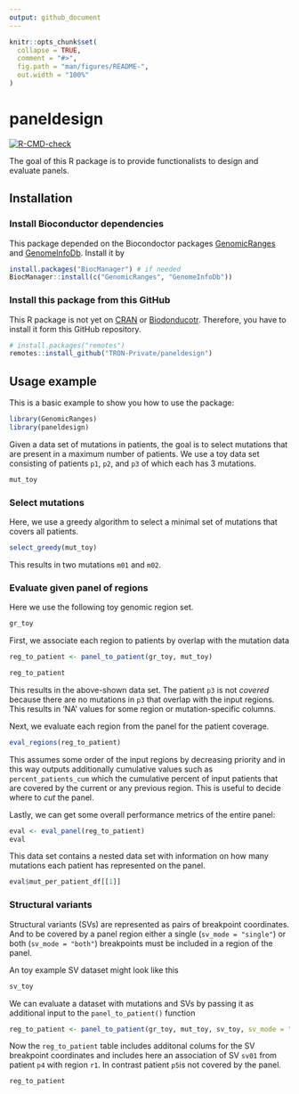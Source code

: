 ```yaml
---
output: github_document
---
```


<!-- README.md is generated from README.Rmd. Please edit that file -->

```r
knitr::opts_chunk$set(
  collapse = TRUE,
  comment = "#>",
  fig.path = "man/figures/README-",
  out.width = "100%"
)
```

# paneldesign

<!-- badges: start -->
[![R-CMD-check](https://github.com/TRON-Private/paneldesign/actions/workflows/R-CMD-check.yaml/badge.svg)](https://github.com/TRON-Private/paneldesign/actions/workflows/R-CMD-check.yaml)
<!-- badges: end -->

The goal of this R package is to provide functionalists to design and evaluate panels. 


## Installation

### Install Bioconductor dependencies

This package depended on the Biocondoctor packages [GenomicRanges](https://bioconductor.org/packages/release/bioc/html/GenomicRanges.html) and
[GenomeInfoDb](https://bioconductor.org/packages/release/bioc/html/GenomeInfoDb.html). 
Install it by 

``` r
install.packages("BiocManager") # if needed
BiocManager::install(c("GenomicRanges", "GenomeInfoDb"))
```

### Install this package from this GitHub


This R package is not yet on [CRAN](https://CRAN.R-project.org) or
[Biodonducotr](https://www.bioconductor.org/). Therefore, you have to install it
form this GitHub repository. 

```r
# install.packages("remotes")
remotes::install_github("TRON-Private/paneldesign")
```


## Usage example

This is a basic example to show you how to use the package:

```r
library(GenomicRanges)
library(paneldesign)

```

Given a data set of mutations in patients, the goal is to select mutations that are present in a maximum number of patients. 
We use a toy data set consisting of patients `p1`, `p2`, and `p3` of which each has 3 mutations.

```r
mut_toy
```


### Select mutations

Here, we use a greedy algorithm to select a minimal set of mutations that 
covers all patients. 

```r
select_greedy(mut_toy)
```

This results in two mutations `m01` and `m02`.

### Evaluate given panel of regions

Here we use the following toy genomic region set.

```r
gr_toy
```

First, we associate each region to patients by overlap with the mutation data

```r
reg_to_patient <- panel_to_patient(gr_toy, mut_toy)

reg_to_patient
```

This results in the above-shown data set. The patient `p3` is not *covered* 
because there are no mutations in `p3` that overlap with the input regions. 
This results in 'NA' values for some region or mutation-specific columns. 

Next, we evaluate each region from the panel for the patient coverage.

```r
eval_regions(reg_to_patient)

```

This assumes some order of the input regions by decreasing priority and in this
way outputs additionally cumulative values such as `percent_patients_cum` which 
the cumulative percent of input patients that are covered by the current or any 
previous region. This is useful to decide where to *cut* the panel.

Lastly, we can get some overall performance metrics of the entire panel:

```r
eval <- eval_panel(reg_to_patient)
eval
```

This data set contains a nested data set with information on how many mutations 
each patient has represented on the panel.

```r
eval$mut_per_patient_df[[1]]

```


### Structural variants

Structural variants (SVs) are represented as pairs of breakpoint coordinates. And to 
be covered by a panel region either a single (`sv_mode = "single"`) or both 
(`sv_mode = "both"`) breakpoints must be included in a region of the panel. 

An toy example SV dataset might look like this


```r
sv_toy
```

We can evaluate a dataset with mutations and SVs by passing it as additional input
to the `panel_to_patient()` function

```r
reg_to_patient <- panel_to_patient(gr_toy, mut_toy, sv_toy, sv_mode = "single")

```

Now the `reg_to_patient` table includes additonal colums for the SV breakpoint 
coordinates and includes here an association of SV `sv01` from patient `p4` with 
region `r1`. In contrast patient `p5`is not covered by the panel.

```r
reg_to_patient
```

